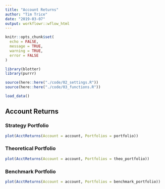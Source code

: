 ```yaml
---
title: "Account Returns"
author: "Tim Trice"
date: "2019-03-07"
output: workflowr::wflow_html
---
```


```r
knitr::opts_chunk$set(
  echo = FALSE, 
  message = TRUE, 
  warning = TRUE, 
  error = FALSE
)
```

```r
library(blotter)
library(purrr)
```

```r
source(here::here("./code/02_settings.R"))
source(here::here("./code/03_functions.R"))
```

```r
load_data()
```

## Account Returns {.tabset}

### Strategy Portfolio

```r
plot(AcctReturns(Account = account, Portfolios = portfolio))
```

### Theoretical Portfolio

```r
plot(AcctReturns(Account = account, Portfolios = theo_portfolio))
```

### Benchmark Portfolio

```r
plot(AcctReturns(Account = account, Portfolios = benchmark_portfolio))
```
